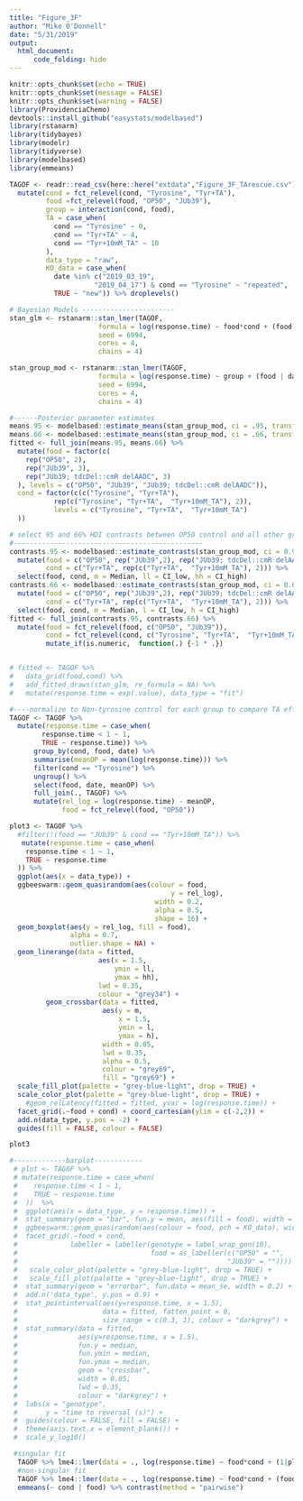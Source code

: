```yaml
---
title: "Figure_3F"
author: "Mike O'Donnell"
date: "5/31/2019"
output: 
  html_document:
      code_folding: hide
---
```


```r
knitr::opts_chunk$set(echo = TRUE)
knitr::opts_chunk$set(message = FALSE)
knitr::opts_chunk$set(warning = FALSE)
library(ProvidenciaChemo)
devtools::install_github("easystats/modelbased")
library(rstanarm)
library(tidybayes)
library(modelr)
library(tidyverse)
library(modelbased)
library(emmeans)
```

```r
TAGOF <- readr::read_csv(here::here("extdata","Figure_3F_TArescue.csv")) %>%
  mutate(cond = fct_relevel(cond, "Tyrosine", "Tyr+TA"),
         food =fct_relevel(food, "OP50", "JUb39"),
         group = interaction(cond, food),
         TA = case_when(
           cond == "Tyrosine" ~ 0,
           cond == "Tyr+TA" ~ 4,
           cond == "Tyr+10mM_TA" ~ 10
         ),
         data_type = "raw",
         KO_data = case_when(
           date %in% c("2019_03_19",
                     "2019_04_17") & cond == "Tyrosine" ~ "repeated",
           TRUE ~ "new")) %>% droplevels()

# Bayesian Models -----------------------
stan_glm <- rstanarm::stan_lmer(TAGOF, 
                      formula = log(response.time) ~ food*cond + (food | date) + (1|plateID),
                      seed = 6994,
                      cores = 4, 
                      chains = 4)

stan_group_mod <- rstanarm::stan_lmer(TAGOF, 
                      formula = log(response.time) ~ group + (food | date) + (1|plateID),
                      seed = 6994,
                      cores = 4, 
                      chains = 4)

#------Posterior parameter estimates
means.95 <- modelbased::estimate_means(stan_group_mod, ci = .95, transform = "none") %>% rename(m = Median, ll = CI_low, hh = CI_high)
means.66 <- modelbased::estimate_means(stan_group_mod, ci = .66, transform = "none") %>% rename(m = Median, l = CI_low, h = CI_high)
fitted <- full_join(means.95, means.66) %>%
  mutate(food = factor(c(
    rep("OP50", 2),
    rep("JUb39", 3),
    rep("JUb39; tdcDel::cmR delAADC", 3)
  ), levels = c("OP50", "JUb39", "JUb39; tdcDel::cmR delAADC")),
  cond = factor(c(c("Tyrosine", "Tyr+TA"),
           rep(c("Tyrosine", "Tyr+TA",  "Tyr+10mM_TA"), 2)),
           levels = c("Tyrosine", "Tyr+TA",  "Tyr+10mM_TA")
  ))

# select 95 and 66% HDI contrasts between OP50 control and all other groups for plot
#-----------------------------------------------
contrasts.95 <- modelbased::estimate_contrasts(stan_group_mod, ci = 0.95)[c(1,14,15,26,27),] %>%
  mutate(food = c("OP50", rep("JUb39",2), rep("JUb39; tdcDel::cmR delAADC", 2)),
         cond = c("Tyr+TA", rep(c("Tyr+TA",  "Tyr+10mM_TA"), 2))) %>%
  select(food, cond, m = Median, ll = CI_low, hh = CI_high)
contrasts.66 <- modelbased::estimate_contrasts(stan_group_mod, ci = 0.66)[c(1,14,15,26,27),] %>%
  mutate(food = c("OP50", rep("JUb39",2), rep("JUb39; tdcDel::cmR delAADC", 2)),
         cond = c("Tyr+TA", rep(c("Tyr+TA",  "Tyr+10mM_TA"), 2))) %>%
  select(food, cond, m = Median, l = CI_low, h = CI_high)
fitted <- full_join(contrasts.95, contrasts.66) %>%
  mutate(food = fct_relevel(food, c("OP50", "JUb39")),
         cond = fct_relevel(cond, c("Tyrosine", "Tyr+TA",  "Tyr+10mM_TA"))) %>%
         mutate_if(is.numeric,  function(.) {-1 * .})


# fitted <- TAGOF %>%
#   data_grid(food,cond) %>%
#   add_fitted_draws(stan_glm, re_formula = NA) %>%
#   mutate(response.time = exp(.value), data_type = "fit")

#----normalize to Non-tyrosine control for each group to compare TA effect--------
TAGOF <- TAGOF %>%
  mutate(response.time = case_when(
        response.time < 1 ~ 1,
        TRUE ~ response.time)) %>%
      group_by(cond, food, date) %>%
      summarise(meanOP = mean(log(response.time))) %>%
      filter(cond == "Tyrosine") %>%
      ungroup() %>%
      select(food, date, meanOP) %>%
      full_join(., TAGOF) %>%
      mutate(rel_log = log(response.time) - meanOP,
             food = fct_relevel(food, "OP50"))

plot3 <- TAGOF %>%
  #filter(!(food == "JUb39" & cond == "Tyr+10mM_TA")) %>%
   mutate(response.time = case_when(
    response.time < 1 ~ 1, 
    TRUE ~ response.time
  )) %>%
  ggplot(aes(x = data_type)) +
  ggbeeswarm::geom_quasirandom(aes(colour = food,
                                        y = rel_log),
                                    width = 0.2,
                                    alpha = 0.5,
                                    shape = 16) +
  geom_boxplot(aes(y = rel_log, fill = food),
               alpha = 0.7,
               outlier.shape = NA) +
  geom_linerange(data = fitted,
                      aes(x = 1.5,
                          ymin = ll,
                          ymax = hh),
                      lwd = 0.35,
                      colour = "grey34") +
         geom_crossbar(data = fitted,
                       aes(y = m,
                           x = 1.5,
                           ymin = l,
                           ymax = h),
                       width = 0.05,
                       lwd = 0.35,
                       alpha = 0.5,
                       colour = "grey69",
                       fill = "grey69") +
  scale_fill_plot(palette = "grey-blue-light", drop = TRUE) +
  scale_color_plot(palette = "grey-blue-light", drop = TRUE) +
    #geom_relLatency(fitted = fitted, yvar = log(response.time)) +
  facet_grid(.~food + cond) + coord_cartesian(ylim = c(-2,2)) +
  add.n(data_type, y.pos = -2) +
  guides(fill = FALSE, colour = FALSE)

plot3

#-------------barplot------------
 # plot <- TAGOF %>%
 # mutate(response.time = case_when(
 #    response.time < 1 ~ 1, 
 #    TRUE ~ response.time
 #  ))  %>%
 #  ggplot(aes(x = data_type, y = response.time)) +
 #  stat_summary(geom = "bar", fun.y = mean, aes(fill = food), width = 0.6, alpha = 0.5) +
 #  ggbeeswarm::geom_quasirandom(aes(colour = food, pch = KO_data), width = 0.2, alpha = 0.75) +
 #  facet_grid(.~food + cond, 
 #             labeller = labeller(genotype = label_wrap_gen(10), 
 #                                 food = as_labeller(c("OP50" = "",
 #                                                    "JUb39" = "")))) +
 #   scale_color_plot(palette = "grey-blue-light", drop = TRUE) +
 #   scale_fill_plot(palette = "grey-blue-light", drop = TRUE) +
 #  stat_summary(geom = "errorbar", fun.data = mean_se, width = 0.2) +
 #  add.n('data_type', y.pos = 0.9) +
 #  stat_pointinterval(aes(y=response.time, x = 1.5),
 #                     data = fitted, fatten_point = 0,
 #                     size_range = c(0.3, 1), colour = "darkgrey") +
 #  stat_summary(data = fitted,
 #               aes(y=response.time, x = 1.5),
 #               fun.y = median,
 #               fun.ymin = median,
 #               fun.ymax = median,
 #               geom = "crossbar",
 #               width = 0.05,
 #               lwd = 0.35,
 #               colour = "darkgrey") +
 #  labs(x = "genotype",
 #       y = "time to reversal (s)") +
 #  guides(colour = FALSE, fill = FALSE) +
 #  theme(axis.text.x = element_blank()) +
 #  scale_y_log10()

 #singular fit
  TAGOF %>% lme4::lmer(data = ., log(response.time) ~ food*cond + (1|plateID) + (food|date))
  #non-singular fit
  TAGOF %>% lme4::lmer(data = ., log(response.time) ~ food*cond + (food|date)) %>% 
  emmeans(~ cond | food) %>% contrast(method = "pairwise")
  
```

